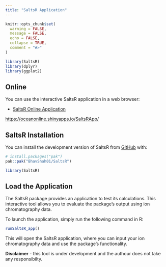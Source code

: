 ```yaml
---
title: "SaltsR Application"
---
```


```r
knitr::opts_chunk$set(
  warning = FALSE,
  message = FALSE,
  echo = FALSE,
  collapse = TRUE,
  comment = "#>"
)
```

```r
library(SaltsR)
library(dplyr)
library(ggplot2)
```


## Online

You can use the interactive SaltsR application in a web browser:

-   [SaltsR Online Application](https://oceanonline.shinyapps.io/SaltsRApp/)

<https://oceanonline.shinyapps.io/SaltsRApp/>


## SaltsR Installation

You can install the development version of SaltsR from [GitHub](https://github.com/) with:

``` r
# install.packages("pak")
pak::pak("BhavShah01/SaltsR")
```

```r
library(SaltsR)
```

## Load the Application

The SaltsR package provides an application to test its calculations. This interactive tool allows you to evaluate the package's output using ion chromatography data.

To launch the application, simply run the following command in R:

``` r
runSaltsR_app()
```

This will open the SaltsR application, where you can input your ion chromatography data and use the package's functionality.

**Disclaimer** - this tool is under development and the authour does not take any responsibilty.
